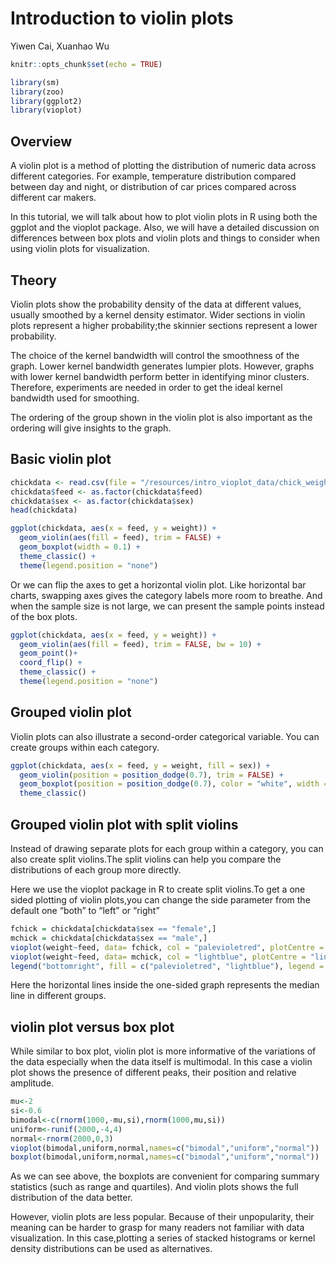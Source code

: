 
# Introduction to violin plots

Yiwen Cai, Xuanhao Wu

```r
knitr::opts_chunk$set(echo = TRUE)
```


```r
library(sm)
library(zoo)
library(ggplot2)
library(vioplot)
```

## Overview

A violin plot is a method of plotting the distribution of numeric data across different categories. For example,  temperature distribution compared between day and night, or distribution of car prices compared across different car makers. 
  
In this tutorial, we will talk about how to plot violin plots in R using both the ggplot and the vioplot package. Also, we will have a detailed discussion on differences between box plots and violin plots and things to consider when using violin plots for visualization.



 
## Theory

Violin plots show the probability density of the data at different values, usually smoothed by a kernel density estimator. Wider sections in violin plots represent a higher probability;the skinnier sections represent a lower probability.

The choice of the kernel bandwidth will control the smoothness of the graph. Lower kernel bandwidth generates lumpier plots. However, graphs with lower kernel bandwidth perform better in identifying minor clusters. Therefore, experiments are needed in order to get the ideal kernel bandwidth used for smoothing.

The ordering of the group shown in the violin plot is also important as the ordering will give insights to the graph.


## Basic violin plot


```r
chickdata <- read.csv(file = "/resources/intro_vioplot_data/chick_weights.csv")
chickdata$feed <- as.factor(chickdata$feed)
chickdata$sex <- as.factor(chickdata$sex)
head(chickdata)
```



```r
ggplot(chickdata, aes(x = feed, y = weight)) + 
  geom_violin(aes(fill = feed), trim = FALSE) +
  geom_boxplot(width = 0.1) +
  theme_classic() +
  theme(legend.position = "none")
```


Or we can flip the axes to get a horizontal violin plot. Like horizontal bar charts, swapping axes gives the category labels more room to breathe. And when the sample size is not large, we can present the sample points instead of the box plots.
   
   
   
```r
ggplot(chickdata, aes(x = feed, y = weight)) + 
  geom_violin(aes(fill = feed), trim = FALSE, bw = 10) +
  geom_point()+
  coord_flip() +
  theme_classic() +
  theme(legend.position = "none")
```
 


## Grouped violin plot 

Violin plots can also illustrate a second-order categorical variable. You can create groups within each category.


```r
ggplot(chickdata, aes(x = feed, y = weight, fill = sex)) + 
  geom_violin(position = position_dodge(0.7), trim = FALSE) +
  geom_boxplot(position = position_dodge(0.7), color = "white", width = 0.1, show.legend = FALSE) +
  theme_classic()
```



## Grouped violin plot with split violins

Instead of drawing separate plots for each group within a category, you can also create split violins.The split violins can help you compare the distributions of each group more directly.

Here we use the vioplot package in R to create split violins.To get a one sided plotting of violin plots,you can change the side parameter from the default one "both" to "left" or "right"


```r

fchick = chickdata[chickdata$sex == "female",]
mchick = chickdata[chickdata$sex == "male",]
vioplot(weight~feed, data= fchick, col = "palevioletred", plotCentre = "line", side = "left",ylim = c(0,500),names=levels(fchick$feed))
vioplot(weight~feed, data= mchick, col = "lightblue", plotCentre = "line", side = "right",ylim = c(0, 500) ,add = T)
legend("bottomright", fill = c("palevioletred", "lightblue"), legend = c("female", "male"), title = "Sex")
```


Here the horizontal lines inside the one-sided graph represents the median line in different groups.


## violin plot versus box plot
  
While similar to box plot, violin plot is more informative of the variations of the data especially when the data itself is multimodal. In this case a violin plot shows the presence of different peaks, their position and relative amplitude. 
  
 
  
```r
mu<-2
si<-0.6
bimodal<-c(rnorm(1000,-mu,si),rnorm(1000,mu,si))
uniform<-runif(2000,-4,4)
normal<-rnorm(2000,0,3)
vioplot(bimodal,uniform,normal,names=c("bimodal","uniform","normal"))
boxplot(bimodal,uniform,normal,names=c("bimodal","uniform","normal"))
```



As we can see above, the boxplots are convenient for comparing summary statistics (such as range and quartiles). And violin plots shows the full distribution of the data better.

However, violin plots are less popular. Because of their unpopularity, their meaning can be harder to grasp for many readers not familiar with data visualization. In this case,plotting a series of stacked histograms or kernel density distributions can be used as alternatives.
  
  
  



